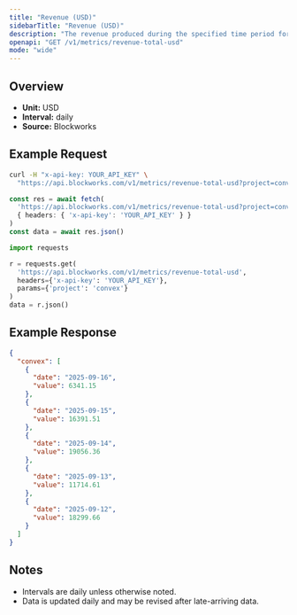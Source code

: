 ```yaml
---
title: "Revenue (USD)"
sidebarTitle: "Revenue (USD)"
description: "The revenue produced during the specified time period for given project."
openapi: "GET /v1/metrics/revenue-total-usd"
mode: "wide"
---
```


## Overview

- **Unit:** USD
- **Interval:** daily
- **Source:** Blockworks

## Example Request

<CodeGroup>

```bash cURL
curl -H "x-api-key: YOUR_API_KEY" \
  "https://api.blockworks.com/v1/metrics/revenue-total-usd?project=convex"
```

```typescript TypeScript
const res = await fetch(
  'https://api.blockworks.com/v1/metrics/revenue-total-usd?project=convex',
  { headers: { 'x-api-key': 'YOUR_API_KEY' } }
)
const data = await res.json()
```

```python Python
import requests

r = requests.get(
  'https://api.blockworks.com/v1/metrics/revenue-total-usd',
  headers={'x-api-key': 'YOUR_API_KEY'},
  params={'project': 'convex'}
)
data = r.json()
```

</CodeGroup>

## Example Response

```json
{
  "convex": [
    {
      "date": "2025-09-16",
      "value": 6341.15
    },
    {
      "date": "2025-09-15",
      "value": 16391.51
    },
    {
      "date": "2025-09-14",
      "value": 19056.36
    },
    {
      "date": "2025-09-13",
      "value": 11714.61
    },
    {
      "date": "2025-09-12",
      "value": 18299.66
    }
  ]
}
```

## Notes
- Intervals are daily unless otherwise noted.
- Data is updated daily and may be revised after late-arriving data.